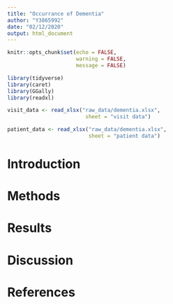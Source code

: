 ```yaml
---
title: "Occurrance of Dementia"
author: "Y3865992"
date: "02/12/2020"
output: html_document
---
```


```r
knitr::opts_chunk$set(echo = FALSE,
                      warning = FALSE,
                      message = FALSE)
```

```r
library(tidyverse)
library(caret)
library(GGally)
library(readxl)
```

```r
visit_data <- read_xlsx("raw_data/dementia.xlsx",
                         sheet = "visit data")

patient_data <- read_xlsx("raw_data/dementia.xlsx",
                          sheet = "patient data")
```

# Introduction

# Methods

# Results

# Discussion

# References